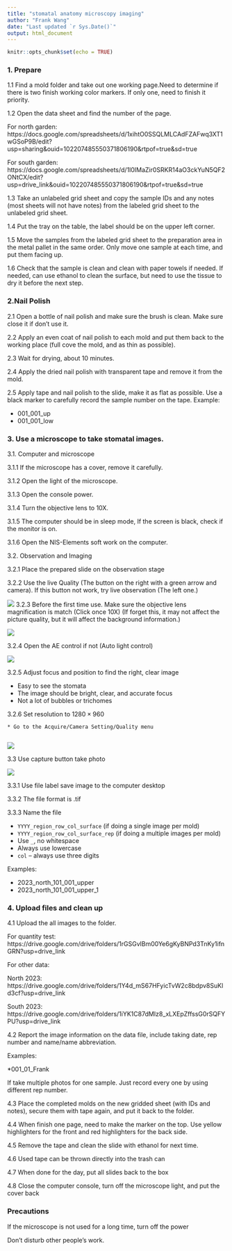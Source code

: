 ```yaml
---
title: "stomatal anatomy microscopy imaging"
author: "Frank Wang"
date: "Last updated `r Sys.Date()`"
output: html_document
---
```


```r
knitr::opts_chunk$set(echo = TRUE)
```


### 1. Prepare

1.1 Find a mold folder and take out one working page.Need to determine if there is two finish working color markers. If only one, need to finish it priority. 

1.2 Open the data sheet and find the number of the page. 

For north garden:
https://docs.google.com/spreadsheets/d/1xihtO0SSQLMLCAdFZAFwq3XT1wGSoP9B/edit?usp=sharing&ouid=102207485550371806190&rtpof=true&sd=true

For south garden:
https://docs.google.com/spreadsheets/d/1l0IMaZir0SRKR14aO3ckYuN5QF2ONtCX/edit?usp=drive_link&ouid=102207485550371806190&rtpof=true&sd=true


1.3 Take an unlabeled grid sheet and copy the sample IDs and any notes (most sheets will not have notes) from the labeled grid sheet to the unlabeled grid sheet.

1.4 Put the tray on the table, the label should be on the upper left corner. 

1.5 Move the samples from the labeled grid sheet to the preparation area in the metal pallet in the same order. Only move one sample at each time, and put them facing up. 

1.6 Check that the sample is clean and clean with paper towels if needed. If needed, can use ethanol to clean the surface, but need to use the tissue to dry it before the next step.

### 2.Nail Polish 

2.1 Open a bottle of nail polish and make sure the brush is clean.
Make sure close it if don't use it.

2.2 Apply an even coat of nail polish to each mold and put them back to the working place (full cove the mold, and as thin as possible). 

2.3 Wait for drying, about 10 minutes. 

2.4 Apply the dried nail polish with transparent tape and remove it from the mold. 

2.5 Apply tape and nail polish to the slide, make it as flat as possible. Use a black marker to carefully record the sample number on the tape. Example:

  * 001_001_up
  * 001_001_low

### 3. Use a microscope to take stomatal images.  

3.1. Computer and microscope 

  3.1.1 If the microscope has a cover, remove it carefully. 

  3.1.2 Open the light of the microscope.  

  3.1.3 Open the console power. 

  3.1.4 Turn the objective lens to 10X. 

  3.1.5 The computer should be in sleep mode, If the screen is black, check if the monitor is on.
  
  3.1.6 Open the NIS-Elements soft work on the computer.  

3.2. Observation and Imaging 

  3.2.1 Place the prepared slide on the observation stage 

  3.2.2 Use the live Quality (The button on the right with a green arrow and camera). If this button not work, try live observation (The left one.)

![](images/stomatal image computer/image 1.png)
  3.2.3 Before the first time use. Make sure the objective lens magnification is match (Click once 10X) (If forget this, it may not affect the picture quality, but it will affect the background information.)
  
![](images/stomatal image computer/image 5.png) 
  
  
  3.2.4 Open the AE control if not (Auto light control) 

![](images/stomatal image computer/image 2.png)

  3.2.5 Adjust focus and position to find the right, clear image
      
  * Easy to see the stomata 
  * The image should be bright, clear, and accurate focus 
  * Not a lot of bubbles or trichomes 
  
  3.2.6 Set resolution to $1280 \times 960$
 	    
 	* Go to the Acquire/Camera Setting/Quality menu
 	    
![](images/stomatal image computer/image 4.png)


3.3 Use capture button take photo

![](images/stomatal image computer/image 3.png)

 
  3.3.1 Use file label save image to the computer desktop 

  3.3.2 The file format is .tif 

  3.3.3 Name the file

  * `YYYY_region_row_col_surface` (if doing a single image per mold)
  * `YYYY_region_row_col_surface_rep` (if doing a multiple images per mold)
  * Use `_`, no whitespace 
  * Always use lowercase 
  * `col` – always use three digits 

  Examples: 

  * 2023_north_101_001_upper 
  * 2023_north_101_001_upper_1 

### 4. Upload files and clean up  

  4.1 Upload the all images to the folder. 

  For quantity test:
https://drive.google.com/drive/folders/1rGSGvlBm00Ye6gKyBNPd3TnKy1ifnGRN?usp=drive_link
  
  For other data:

  North 2023: https://drive.google.com/drive/folders/1Y4d_mS67HFyicTvW2c8bdpv8SuKld3cf?usp=drive_link

  South 2023: https://drive.google.com/drive/folders/1iYK1C87dMIz8_xLXEpZffssG0rSQFYPU?usp=drive_link

  4.2 Report the image information on the data file, include taking date, rep number and name/name abbreviation. 
  
  Examples: 
  
  *001_01_Frank
  
  If take multiple photos for one sample. Just record every one by using different rep number.
  
  
  4.3 Place the completed molds on the new gridded sheet (with IDs and notes), secure them with tape again, and put it back to the folder. 

  4.4 When finish one page, need to make the marker on the top. Use yellow highlighters for the front and red highlighters for the back side. 
 

  4.5  Remove the tape and clean the slide with ethanol for next time. 
  
  4.6 Used tape can be thrown directly into the trash can 

  4.7 When done for the day, put all slides back to the box 

  4.8 Close the computer console, turn off the microscope light, and put the cover back 

 
### Precautions 

If the microscope is not used for a long time, turn off the power 

Don't disturb other people's work. 


 

